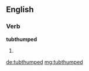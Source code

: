 ==English==

===Verb===
'''tubthumped'''

# {{past of|tubthump}}

[[de:tubthumped]]
[[mg:tubthumped]]